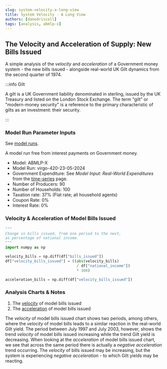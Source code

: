 ```yaml
---
slug: system-velocity-a-long-view
title: System Velocity - A Long View
authors: [danodriscoll]
tags: [analysis, abmlp-x]
---
```


## The Velocity and Acceleration of Supply: New Bills Issued

A simple analysis of the *velocity* and *acceleration* of a Government money system - the new bills issued - alongside real-world UK Gilt dynamics from the second quarter of 1974.

<!--truncate-->

:::info Gilt

A gilt is a UK Government liability denominated in sterling, issued by the UK Treasury and listed on the London Stock Exchange. The term "gilt" or "modern-money security" is a reference to the primary characteristic of gilts as an investment: their security.

:::

### Model Run Parameter Inputs

See [model runs](https://docs.google.com/spreadsheets/d/e/2PACX-1vRjjK62BFLfv9bvJb9JLxP0ko_xFBoTSgA0G23Ks4cwArnmkOcT7ik57SPETeLpCQyXMzJM_RCDplop/pubhtml?gid=1130413788&single=true).

A model run free from interest payments on Government money.

- Model: ABMLP-X
- Model Run: virgo-420-23-05-2024
- Government Expenditure: See *Model Input: Real-World Expenditures* from the [time-series](/docs/tools/time-series) page.
- Number of Producers: 90
- Number of Households: 100
- Taxation rate: 37% (Flat rate; all household agents)
- Coupon Rate: 0%
- Interest Rate: 0%

### Velocity & Acceleration of Model Bills Issued

```python showLineNumbers title="velocity.py"
"""
Change in bills issued, from one period to the next,
as percentage of national income.
"""
import numpy as np

velocity_bills = np.diff(df["bills_issued"])
df["velocity_bills_issued"] = ((abs(velocity_bills)
                                / df["national_income"])
                                * 100)
```

```python showLineNumbers title="acceleration.py"
acceleration_bills = np.diff(df["velocity_bills_issued"])
```

### Analysis Charts & Notes

1. The [velocity](https://www.data-reports.net/modern-money-studio/virgo-420-23-05-2024-analysis-velocity.html) of model bills issued
2. The [acceleration](https://www.data-reports.net/modern-money-studio/virgo-420-23-05-2024-analysis-acceleration.html) of model bills issued

The *velocity* of model bills issued chart shows two periods, among others, where the *velocity* of model bills leads to a similar reaction in the real-world Gilt yield. The period between July 1997 and July 2003, however, shows the trend *velocity* of model bills issued increasing while the trend Gilt yield is decreasing. When looking at the *acceleration* of model bills issued chart, we see that across the same period there is actually a *negative acceleration* trend occurring. The *velocity* of bills issued may be increasing, but the system is experiencing *negative acceleration* - to which Gilt yields may be reacting.
